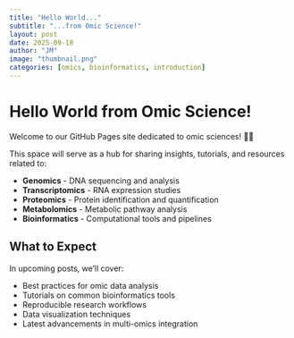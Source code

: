 ```yaml
---
title: "Hello World..."
subtitle: "...from Omic Science!"
layout: post
date: 2025-09-18
author: "JM"
image: "thumbnail.png"
categories: [omics, bioinformatics, introduction]
---
```


# Hello World from Omic Science!

Welcome to our GitHub Pages site dedicated to omic sciences! 🧬🔬

This space will serve as a hub for sharing insights, tutorials, and resources related to:

-   **Genomics** - DNA sequencing and analysis
-   **Transcriptomics** - RNA expression studies\
-   **Proteomics** - Protein identification and quantification
-   **Metabolomics** - Metabolic pathway analysis
-   **Bioinformatics** - Computational tools and pipelines

## What to Expect

In upcoming posts, we'll cover:

-   Best practices for omic data analysis
-   Tutorials on common bioinformatics tools
-   Reproducible research workflows
-   Data visualization techniques
-   Latest advancements in multi-omics integration
